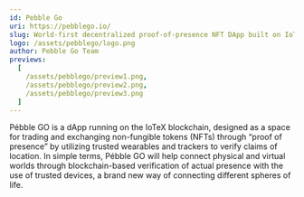 ```yaml
---
id: Pebble Go
uri: https://pebblego.io/
slug: World-first decentralized proof-of-presence NFT DApp built on IoTeX blockchain and its trusted hardware.
logo: /assets/pebblego/logo.png
author: Pebble Go Team
previews:
  [
    /assets/pebblego/preview1.png,
    /assets/pebblego/preview2.png,
    /assets/pebblego/preview3.png
  ]
---
```


Pébble GO is a dApp running on the IoTeX blockchain, designed as a space for trading and exchanging non-fungible tokens (NFTs) through “proof of presence” by utilizing trusted wearables and trackers to verify claims of location. In simple terms, Pébble GO will help connect physical and virtual worlds through blockchain-based verification of actual presence with the use of trusted devices, a brand new way of connecting different spheres of life.
